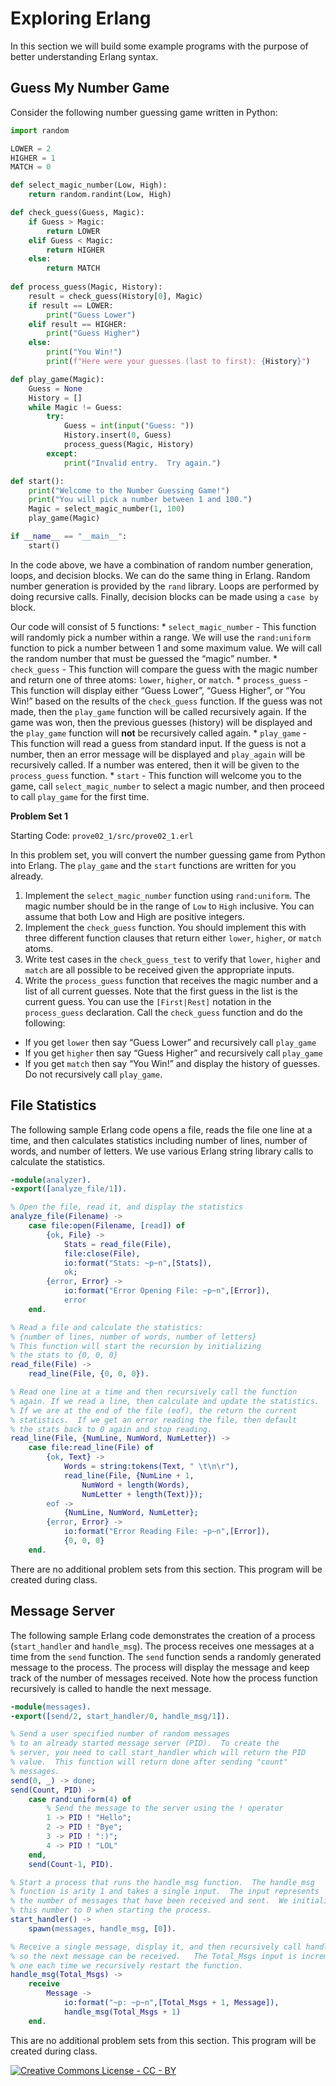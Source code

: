 # Exploring Erlang

In this section we will build some example programs with the purpose of better understanding Erlang syntax.

## Guess My Number Game

Consider the following number guessing game written in Python:

```python
import random

LOWER = 2
HIGHER = 1
MATCH = 0

def select_magic_number(Low, High):
    return random.randint(Low, High)

def check_guess(Guess, Magic):
    if Guess > Magic:
        return LOWER
    elif Guess < Magic:
        return HIGHER
    else:
        return MATCH
    
def process_guess(Magic, History):
    result = check_guess(History[0], Magic)
    if result == LOWER:
        print("Guess Lower")
    elif result == HIGHER:
        print("Guess Higher")
    else:
        print("You Win!")
        print(f"Here were your guesses (last to first): {History}")

def play_game(Magic):
    Guess = None
    History = []
    while Magic != Guess:
        try:
            Guess = int(input("Guess: "))
            History.insert(0, Guess)
            process_guess(Magic, History)
        except:
            print("Invalid entry.  Try again.")

def start():
    print("Welcome to the Number Guessing Game!")            
    print("You will pick a number between 1 and 100.")
    Magic = select_magic_number(1, 100)
    play_game(Magic)

if __name__ == "__main__":
    start()    
```

In the code above, we have a combination of random number generation, loops, and decision blocks.  We can do the same thing in Erlang.  Random number generation is provided by the `rand` library.  Loops are performed by doing recursive calls.  Finally, decision blocks can be made using a `case by` block.  

Our code will consist of 5 functions:
* `select_magic_number` - This function will randomly pick a number within a range.  We will use the `rand:uniform` function to pick a number between 1 and some maximum value.  We will call the random number that must be guessed the "magic" number.
* `check_guess` - This function will compare the guess with the magic number and return one of three atoms: `lower`, `higher`, or `match`.
* `process_guess` - This function will display either "Guess Lower", "Guess Higher", or "You Win!" based on the results of the `check_guess` function.  If the guess was not made, then the `play_game` function will be called recursively again.  If the game was won, then the previous guesses (history) will be displayed and the `play_game` function will **not** be recursively called again.
* `play_game` - This function will read a guess from standard input.  If the guess is not a number, then an error message will be displayed and `play_again` will be recursively called.  If a number was entered, then it will be given to the `process_guess` function.
* `start` - This function will welcome you to the game, call `select_magic_number` to select a magic number, and then proceed to call `play_game` for the first time.

:::: {.problembox data-latex=""}
**Problem Set 1**

Starting Code: `prove02_1/src/prove02_1.erl`

In this problem set, you will convert the number guessing game from Python into Erlang.  The `play_game` and the `start` functions are written for you already.

1. Implement the `select_magic_number` function using `rand:uniform`.  The magic number should be in the range of `Low` to `High` inclusive.  You can assume that both Low and High are positive integers.
2. Implement the `check_guess` function.  You should implement this with three different function clauses that return either `lower`, `higher`, or `match` atoms.
3. Write test cases in the `check_guess_test` to verify that `lower`, `higher` and `match` are all possible to be received given the appropriate inputs.
4. Write the `process_guess` function that receives the magic number and a list of all current guesses.  Note that the first guess in the list is the current guess.  You can use the `[First|Rest]` notation in the `process_guess` declaration.  Call the `check_guess` function and do the following:
  * If you get `lower` then say "Guess Lower" and recursively call `play_game`
  * If you get `higher` then say "Guess Higher" and recursively call `play_game`
  * If you get `match` then say "You Win!" and display the history of guesses.  Do not recursively call `play_game`.
::::

## File Statistics

The following sample Erlang code opens a file, reads the file one line at a time, and then calculates statistics including number of lines, number of words, and number of letters.  We use various Erlang string library calls to calculate the statistics.

```erlang
-module(analyzer).
-export([analyze_file/1]).

% Open the file, read it, and display the statistics
analyze_file(Filename) ->
    case file:open(Filename, [read]) of
        {ok, File} ->
            Stats = read_file(File),
            file:close(File),
            io:format("Stats: ~p~n",[Stats]),
            ok;
        {error, Error} ->
            io:format("Error Opening File: ~p~n",[Error]),
            error
    end.

% Read a file and calculate the statistics:
% {number of lines, number of words, number of letters}
% This function will start the recursion by initializing
% the stats to {0, 0, 0}
read_file(File) ->
    read_line(File, {0, 0, 0}).

% Read one line at a time and then recursively call the function
% again. If we read a line, then calculate and update the statistics.
% If we are at the end of the file (eof), the return the current
% statistics.  If we get an error reading the file, then default
% the stats back to 0 again and stop reading.
read_line(File, {NumLine, NumWord, NumLetter}) ->
    case file:read_line(File) of
        {ok, Text} -> 
            Words = string:tokens(Text, " \t\n\r"),
            read_line(File, {NumLine + 1, 
                NumWord + length(Words), 
                NumLetter + length(Text)});
        eof -> 
            {NumLine, NumWord, NumLetter};
        {error, Error} -> 
            io:format("Error Reading File: ~p~n",[Error]),
            {0, 0, 0}
    end.


```

There are no additional problem sets from this section.  This program will be created during class.

## Message Server

The following sample Erlang code demonstrates the creation of a process (`start_handler` and `handle_msg`).  The process receives one messages at a time from the `send` function.  The `send` function sends a randomly generated message to the process.  The process will display the message and keep track of the number of messages received.  Note how the process function recursively is called to handle the next message.

```erlang
-module(messages).
-export([send/2, start_handler/0, handle_msg/1]).

% Send a user specified number of random messages 
% to an already started message server (PID).  To create the 
% server, you need to call start_handler which will return the PID
% value.  This function will return done after sending "count"
% messages. 
send(0, _) -> done;
send(Count, PID) ->
    case rand:uniform(4) of
        % Send the message to the server using the ! operator
        1 -> PID ! "Hello";
        2 -> PID ! "Bye";
        3 -> PID ! ":)";
        4 -> PID ! "LOL"
    end,
    send(Count-1, PID).

% Start a process that runs the handle_msg function.  The handle_msg
% function is arity 1 and takes a single input.  The input represents
% the number of messages that have been received and sent.  We initialize
% this number to 0 when starting the process.
start_handler() ->
    spawn(messages, handle_msg, [0]).

% Receive a single message, display it, and then recursively call handle_msg
% so the next message can be received.   The Total_Msgs input is incremented by
% one each time we recursively restart the function.
handle_msg(Total_Msgs) ->
    receive
        Message ->
            io:format("~p: ~p~n",[Total_Msgs + 1, Message]),
            handle_msg(Total_Msgs + 1)
    end.

```

This are no additional problem sets from this section.  This program will be created during class.

$\nonumber$
$\nonumber$
[![Creative Commons License - CC - BY](images/cc-88x31.png)](http://creativecommons.org/licenses/by/4.0/)
